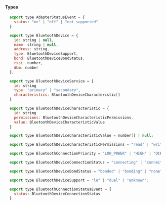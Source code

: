 #### Types

```js
  export type AdapterStatusEvent = {
    status: "on" | "off" | "not_supported"
  }

  export type BluetoothDevice = {
    id: string | null,
    name: string | null,
    address: string,
    type: BluetoothDeviceSupport,
    bond: BluetoothDeviceBondStatus,
    rssi: number,
    dbm: number
  };

  export type BluetoothDeviceService = {
    id: string
    type: "primary" | "secondary",
    characteristics: BluetoothDeviceCharacteristic[]
  }

  export type BluetoothDeviceCharacteristic = {
    id: string
    permissions: BluetoothDeviceCharacteristicPermissions,
    value: BluetoothDeviceCharacteristicValue
  }

  export type BluetoothDeviceCharacteristicValue = number[] | null;

  export type BluetoothDeviceCharacteristicPermissions = "read" | "write" | "notify" | "broadcast" | "write_no_response";

  export type BluetoothConnectionPriority = "LOW_POWER" | "HIGH" | "DCK" | "BALANCED";

  export type BluetoothDeviceConnectionStatus = "connecting" | "connected" | "disconnecting" | "disconnected";

  export type BluetoothDeviceBondStatus = "bonded" | "bonding" | "none";

  export type BluetoothDeviceSupport = "le" | "dual" | "unknown";

  export type BluetoothConnectionStatusEvent = {
    status: BluetoothDeviceConnectionStatus
  }
```

